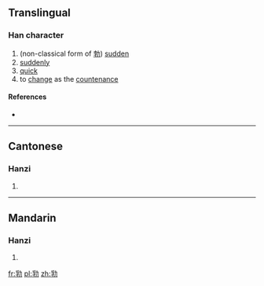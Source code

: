 ==Translingual==

===Han character===
{{Han char|rn=19|rad=力|as=07|sn=9|four=|canj=月木大尸 (BDKS)|ids=⿰[[孚]][[力]]}}

# (non-classical form of [[勃]]) [[sudden]]
# [[suddenly]]
# [[quick]]
# to [[change]] as the [[countenance]]

====References====
* {{Han ref|kx=0147.380|hdz=10372.020|uh=351C|ud=13596}}

----

==Cantonese==

===Hanzi===
{{yue-hanzi|jyut=|y=but6}}

# {{defn|lang=yue|sort=力07}}

----

==Mandarin==

===Hanzi===
{{cmn-hanzi|pin=[[bá]] ([[ba2]]), [[bó]] ([[bo2]])|wg=pa<sup>2</sup>, po<sup>2</sup>}}

# {{defn|lang=cmn|sort=力07}}

[[fr:㔜]]
[[pl:㔜]]
[[zh:㔜]]